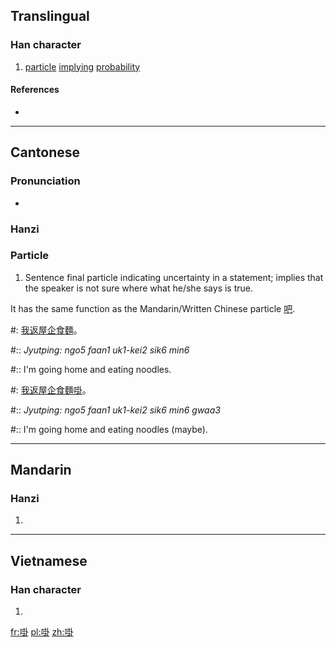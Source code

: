 ==Translingual==

===Han character===
{{Han char|rn=30|rad=口|as=08|sn=11|four=|canj=口土土卜 (RGGY)|ids=⿰[[口]][[卦]]}}

# {{context|Cantonese|lang=mul}} [[particle]] [[imply]]ing [[probability]]

====References====
* {{Han ref|kx=0196.261|hdz=10636.021|uh=5569|ud=21865}}

----

==Cantonese==

===Pronunciation===
* {{IPA|/kwaː˧/|lang=yue}}

===Hanzi===
{{yue-hanzi|jyut=gwaa3|y=gwa3}}

===Particle===
{{head|yue|particle}}

# Sentence final particle indicating uncertainty in a statement; implies that the speaker is not sure where what he/she says is true.
It has the same function as the Mandarin/Written Chinese particle [[吧]].

#: [[我]][[返]][[屋企]][[食]][[麵]]。
#:: ''Jyutping: ngo5 faan1 uk1-kei2 sik6 min6''
#:: I'm going home and eating noodles.
#: [[我]][[返]][[屋企]][[食]][[麵]][[啩]]。
#:: ''Jyutping: ngo5 faan1 uk1-kei2 sik6 min6 gwaa3''
#:: I'm going home and eating noodles (maybe).


----

==Mandarin==

===Hanzi===
{{cmn-hanzi|pin=[[guà]] ([[gua4]])|wg=kua<sup>4</sup>}}

# {{defn|lang=cmn|sort=口08}}

----

==Vietnamese==

===Han character===
{{vi-hantu|[[quấy]]|rs=口08}}

# {{defn|lang=vi|sort=口08}}

[[fr:啩]]
[[pl:啩]]
[[zh:啩]]
